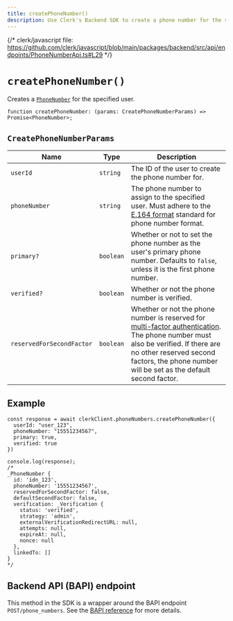 ```yaml
---
title: createPhoneNumber()
description: Use Clerk's Backend SDK to create a phone number for the specified user.
---
```


{/* clerk/javascript file: https://github.com/clerk/javascript/blob/main/packages/backend/src/api/endpoints/PhoneNumberApi.ts#L29 */}

# `createPhoneNumber()`

Creates a [`PhoneNumber`](/docs/references/javascript/phone-number) for the specified user.

```tsx
function createPhoneNumber: (params: CreatePhoneNumberParams) => Promise<PhoneNumber>;
```

## `CreatePhoneNumberParams`

| Name | Type | Description |
| - | - | - |
| `userId` | `string` | The ID of the user to create the phone number for. |
| `phoneNumber` | `string` | The phone number to assign to the specified user. Must adhere to the [E.164 format](https://en.wikipedia.org/wiki/E.164) standard for phone number format. |
| `primary?` | `boolean` | Whether or not to set the phone number as the user's primary phone number. Defaults to `false`, unless it is the first phone number. |
| `verified?` | `boolean` | Whether or not the phone number is verified. |
| `reservedForSecondFactor` | `boolean` | Whether or not the phone number is reserved for [multi-factor authentication](/docs/authentication/configuration/sign-up-sign-in-options#multi-factor-authentication). The phone number must also be verified. If there are no other reserved second factors, the phone number will be set as the default second factor. |

## Example

```tsx
const response = await clerkClient.phoneNumbers.createPhoneNumber({
  userId: "user_123",
  phoneNumber: "15551234567",
  primary: true,
  verified: true
})

console.log(response);
/*
_PhoneNumber {
  id: 'idn_123',
  phoneNumber: '15551234567',
  reservedForSecondFactor: false,
  defaultSecondFactor: false,
  verification: _Verification {
    status: 'verified',
    strategy: 'admin',
    externalVerificationRedirectURL: null,
    attempts: null,
    expireAt: null,
    nonce: null
  },
  linkedTo: []
}
*/
```

## Backend API (BAPI) endpoint

This method in the SDK is a wrapper around the BAPI endpoint `POST/phone_numbers`. See the [BAPI reference](https://clerk.com/docs/reference/backend-api/tag/Phone-Numbers#operation/CreatePhoneNumber) for more details.
